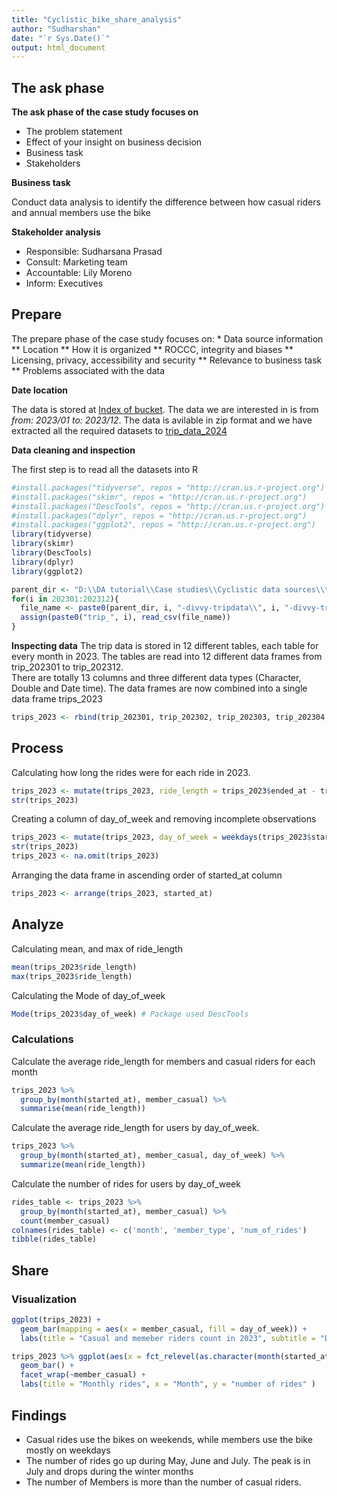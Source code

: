---
title: "Cyclistic_bike_share_analysis"
author: "Sudharshan"
date: "`r Sys.Date()`"
output: html_document
---

## The ask phase

**The ask phase of the case study focuses on**

  * The problem statement
  * Effect of your insight on business decision
  * Business task
  * Stakeholders

**Business task**

Conduct data analysis to identify the difference between how casual riders and annual members use the bike

**Stakeholder analysis**

  * Responsible: Sudharsana Prasad
  * Consult: Marketing team
  * Accountable: Lily Moreno
  * Inform: Executives

## Prepare

The prepare phase of the case study focuses on:
  * Data source information
    ** Location
    ** How it is organized
    ** ROCCC, integrity and biases
    ** Licensing, privacy, accessibility and security
    ** Relevance to business task
    ** Problems associated with the data  

**Date location**

The data is stored at [Index of bucket](https://divvy-tripdata.s3.amazonaws.com/index.html). The data we are interested in is from *from: 2023/01 to: 2023/12*. The data is avilable in zip format and we have extracted all the required datasets to [trip_data_2024](file:///D:/DA%20tutorial/Case%20studies/Cyclistic%20data%20sources/trip_data_2024/)

**Data cleaning and inspection**

The first step is to read all the datasets into R

```{r Loading packages}
#install.packages("tidyverse", repos = "http://cran.us.r-project.org")
#install.packages("skimr", repos = "http://cran.us.r-project.org")
#install.packages("DescTools", repos = "http://cran.us.r-project.org")
#install.packages("dplyr", repos = "http://cran.us.r-project.org")
#install.packages("ggplot2", repos = "http://cran.us.r-project.org")
library(tidyverse)
library(skimr)
library(DescTools)
library(dplyr)
library(ggplot2)
```

```{r Loading datasets into R}
parent_dir <- "D:\\DA tutorial\\Case studies\\Cyclistic data sources\\trip_data_2023\\"
for(i in 202301:202312){
  file_name <- paste0(parent_dir, i, "-divvy-tripdata\\", i, "-divvy-tripdata.csv")
  assign(paste0("trip_", i), read_csv(file_name))
}
```
**Inspecting data**
The trip data is stored in 12 different tables, each table for every month in 2023. The tables are read into 12 different data frames from trip_202301 to trip_202312.  
There are totally 13 columns and three different data types (Character, Double and Date time). The data frames are now combined into a single data frame trips_2023
```{r Combine all data frames}
trips_2023 <- rbind(trip_202301, trip_202302, trip_202303, trip_202304, trip_202305, trip_202306, trip_202307, trip_202308, trip_202309, trip_202310, trip_202311, trip_202312)
```

## Process

Calculating how long the rides were for each ride in 2023.
```{r Calculating ride_length}
trips_2023 <- mutate(trips_2023, ride_length = trips_2023$ended_at - trips_2023$started_at)
str(trips_2023)
```
Creating a column of day_of_week and removing incomplete observations
```{r Create a column for day of the week}
trips_2023 <- mutate(trips_2023, day_of_week = weekdays(trips_2023$started_at))
str(trips_2023)
trips_2023 <- na.omit(trips_2023)
```
Arranging the data frame in ascending order of started_at column
```{r Arrage data frame in chronological order}
trips_2023 <- arrange(trips_2023, started_at)
```
## Analyze

Calculating mean, and max of ride_length
```{r Mean and max of ride_length}
mean(trips_2023$ride_length)
max(trips_2023$ride_length)
```
Calculating the Mode of day_of_week
```{r Calculating Mode of Day of the week}
Mode(trips_2023$day_of_week) # Package used DescTools
```

### Calculations

Calculate the average ride_length for members and casual riders for each month
```{r Monthly average ride length calculation}
trips_2023 %>% 
  group_by(month(started_at), member_casual) %>% 
  summarise(mean(ride_length))
```
Calculate the average ride_length for users by day_of_week.
```{r Avergae ride lenght by day of the week}
trips_2023 %>% 
  group_by(month(started_at), member_casual, day_of_week) %>% 
  summarize(mean(ride_length))
```
Calculate the number of rides for users by day_of_week
```{r  Numer of rides by day of the week}
rides_table <- trips_2023 %>% 
  group_by(month(started_at), member_casual) %>%
  count(member_casual)
colnames(rides_table) <- c('month', 'member_type', 'num_of_rides')
tibble(rides_table)
```
## Share

### Visualization
```{r Num of casual and member riders in 2023}
ggplot(trips_2023) +
  geom_bar(mapping = aes(x = member_casual, fill = day_of_week)) +
  labs(title = "Casual and memeber riders count in 2023", subtitle = "Day of the week", x = "Type of rider", y = "Number of rides")
```

```{r Trend of causual and memeber riders in 2023}
trips_2023 %>% ggplot(aes(x = fct_relevel(as.character(month(started_at), c("10", "11", "12"), after = 12)))) +
  geom_bar() +
  facet_wrap(~member_casual) +
  labs(title = "Monthly rides", x = "Month", y = "number of rides" )
```


## Findings

  * Casual rides use the bikes on weekends, while members use the bike mostly on weekdays
  * The number of rides go up during May, June and July. The peak is in July and drops during the winter months
  * The number of Members is more than the number of casual riders.
